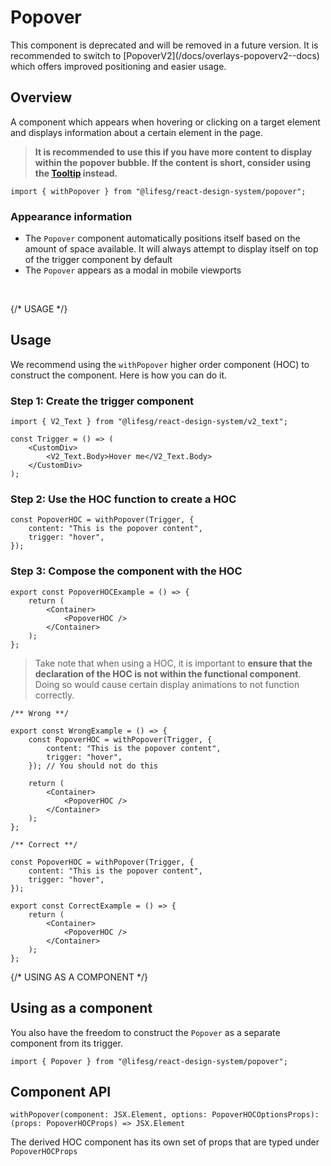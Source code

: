 
<Meta of={PopoverStories} />

# Popover

<Alert type="warning">
    This component is deprecated and will be removed in a future version. It is
    recommended to switch to [PopoverV2](/docs/overlays-popoverv2--docs) which
    offers improved positioning and easier usage.
</Alert>

## Overview

A component which appears when hovering or clicking on a target element and displays information about a certain element in the page.

> **It is recommended to use this if you have more content to display within the popover bubble. If the content is short, consider using the [Tooltip](/docs/deprecated-tooltip--docs) instead.**

```tsx
import { withPopover } from "@lifesg/react-design-system/popover";
```

<Canvas of={PopoverStories.Default} />

### Appearance information

-   The `Popover` component automatically positions itself based on the amount of space available. It will always attempt to display itself on top of the trigger component by default
-   The `Popover` appears as a modal in mobile viewports

<br />

{/* USAGE */}

## Usage

We recommend using the `withPopover` higher order component (HOC) to construct the component. Here
is how you can do it.

### Step 1: Create the trigger component

```tsx
import { V2_Text } from "@lifesg/react-design-system/v2_text";

const Trigger = () => (
    <CustomDiv>
        <V2_Text.Body>Hover me</V2_Text.Body>
    </CustomDiv>
);
```

### Step 2: Use the HOC function to create a HOC

```tsx
const PopoverHOC = withPopover(Trigger, {
    content: "This is the popover content",
    trigger: "hover",
});
```

### Step 3: Compose the component with the HOC

```tsx
export const PopoverHOCExample = () => {
    return (
        <Container>
            <PopoverHOC />
        </Container>
    );
};
```

> Take note that when using a HOC, it is important to
> **ensure that the declaration of the HOC is not within the functional component**.
> Doing so would cause certain display animations to not function correctly.

```tsx
/** Wrong **/

export const WrongExample = () => {
    const PopoverHOC = withPopover(Trigger, {
        content: "This is the popover content",
        trigger: "hover",
    }); // You should not do this

    return (
        <Container>
            <PopoverHOC />
        </Container>
    );
};

/** Correct **/

const PopoverHOC = withPopover(Trigger, {
    content: "This is the popover content",
    trigger: "hover",
});

export const CorrectExample = () => {
    return (
        <Container>
            <PopoverHOC />
        </Container>
    );
};
```

{/* USING AS A COMPONENT */}

## Using as a component

You also have the freedom to construct the `Popover` as a separate component from its trigger.

```tsx
import { Popover } from "@lifesg/react-design-system/popover";
```

<Canvas of={PopoverStories.UsingAsAComponent} />

## Component API

```tsx
withPopover(component: JSX.Element, options: PopoverHOCOptionsProps): (props: PopoverHOCProps) => JSX.Element
```

The derived HOC component has its own set of props that are typed under `PopoverHOCProps`

<PropsTable />
